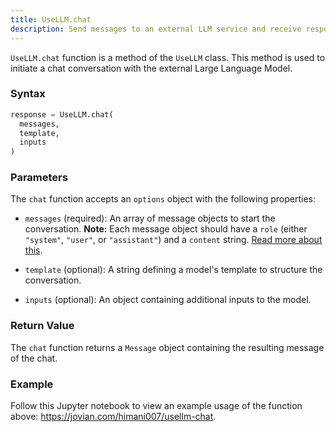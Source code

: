 ```yaml
---
title: UseLLM.chat
description: Send messages to an external LLM service and receive responses with Python.
---
```


`UseLLM.chat` function is a method of the `UseLLM` class. This method is used to initiate a chat conversation with the external Large Language Model.

### Syntax

```Python
response = UseLLM.chat(
  messages,
  template,
  inputs
)
```

### Parameters

The `chat` function accepts an `options` object with the following properties:

- `messages` (required): An array of message objects to start the conversation.
      **Note:** Each message object should have a `role` (either `"system"`, `"user"`, or `"assistant"`) and a `content` string.
      [Read more about this]( https://help.openai.com/en/articles/7042661-chatgpt-api-transition-guide).

- `template` (optional): A string defining a model's template to structure the conversation.
- `inputs` (optional): An object containing additional inputs to the model.

### Return Value

The `chat` function returns a `Message` object containing the resulting message of the chat.

### Example

Follow this Jupyter notebook to view an example usage of the function above: https://jovian.com/himani007/usellm-chat.
